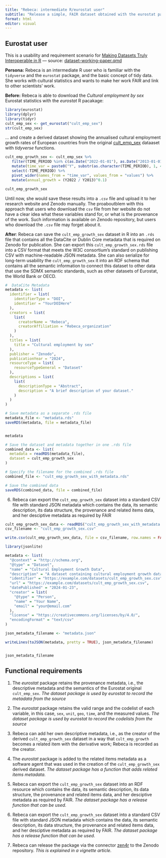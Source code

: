 ```yaml
---
title: "Rebeca: intermediate R/eurostat user"
subtitle: "Release a simple, FAIR dataset obtained with the eurostat package."
format: html
editor: visual
---
```


## Eurostat user

This is a usability and requirement scenario for [Making Datasets Truly Interoperable in R](https://music.dataobservatory.eu/documents/open_music_europe/dataset-development/dataset-working-paper.html) --- source:  [dataset-working-paper.qmd](https://github.com/dataobservatory-eu/dataset-development/stories/)

**Persona:** Rebeca is an intermediate R user who is familiar with the `tidyverse` and the `eurostat` package, and the basic concept of tidy data. She works with cultural statistics and wants to make her work FAIR and link to other scientists' work.

**Before:** Rebeca is able to download the _Cultural employment by sex_ Eurostat statistics with the _eurostat_ R pacakage:

```r
library(eurostat)
library(dplyr)
library(tidyr)
cult_emp_sex <- get_eurostat("cult_emp_sex")
str(cult_emp_sex)
```

... and create a derived dataset showing the annualised cultural employment growth rates of European countries from the original  [cult_emp_sex](https://ec.europa.eu/eurostat/databrowser/view/cult_emp_sex/default/table?lang=en) dataaset with _tidyverse_ functions.

```r

cult_emp_growth_sex <- cult_emp_sex %>%
   filter(TIME_PERIOD %in% c(as.Date("2022-01-01"), as.Date("2013-01-01"))) %>%
   mutate(time_var = paste0("Y", substr(as.character(TIME_PERIOD), 1, 4))) %>%
   select(-TIME_PERIOD) %>%
   pivot_wider(names_from = "time_var", values_from = "values") %>%
   mutate(annual_growth = (Y2022 / Y2013)^0.1)

cult_emp_growth_sex 
```

Until now, she would save these results into a `.csv` file and upload it to her research website and Zenodo manually. The proaboutblem with this approach that users who download the `csv` file from her website do not have a clear idea what these variables stand for, or what is the provenance of the work. Such information is available on Zenodo repository, but users who download the `.csv` file may forget about it.

__After__: Rebeca can save the `cult_emp_growth_sex` dataset in R into an `.rds` file that contains all the DataCite or Dublin Core metadata that is required on Zenodo for publication. She can export this `cult_emp_growth_sex.rds` file into a CSV format that meets the W3C consortium's standard on publishing CSV with machine-readable JSON metadata. She can also serialize for long-term usability the `cult_emp_growth_sex` it into an RDF schema that contains all the semantic information to connect this dataset to other data that use the SDMX semantic standards, such as other datasets of Eurostat, the World Bank or OECD.

```r
#  DataCite Metadata
metadata <- list(
  identifier = list(
    identifierType = "DOI",
    identifier = "YourDOIHere"
  ),
  creators = list(
    list(
      creatorName = "Rebeca",
      creatorAffiliation = "Rebeca_organization"
    )
  ),
  titles = list(
    title = "Cultural employment by sex"
  ),
  publisher = "Zenodo",
  publicationYear = "2024",
  resourceType = list(
    resourceTypeGeneral = "Dataset"
  ),
  descriptions = list(
    list(
      descriptionType = "Abstract",
      description = "A brief description of your dataset."
    )
  )
)

# Save metadata as a separate .rds file
metadata_file <- "metadata.rds"
saveRDS(metadata, file = metadata_file)


metadata
```


```r
# Save the dataset and metadata together in one .rds file
combined_data <- list(
  metadata = readRDS(metadata_file),
  dataset = cult_emp_growth_sex
)

# Specify the filename for the combined .rds file
combined_file <- "cult_emp_growth_sex_with_metadata.rds"

# Save the combined data
saveRDS(combined_data, file = combined_file)

```
6. Rebeca can export the `cult_emp_growth_sex` dataset into a standard CSV file with standard JSON metadata which contains the data, its semantic description, its data structure, the provenance and related items data, and her desciptive metadata as required by FAIR

```r

cult_emp_growth_sex_data <- readRDS("cult_emp_growth_sex_with_metadata.rds")$dataset
csv_filename <- "cult_emp_growth_sex.csv"

write.csv(cult_emp_growth_sex_data, file = csv_filename, row.names = FALSE)

```

```r
library(jsonlite)

metadata <- list(
  "@context" = "http://schema.org",
  "@type" = "Dataset",
  "name" = "Cultural Employment Growth Data",
  "description" = "A dataset containing cultural employment growth data.",
  "identifier" = "https://example.com/datasets/cult_emp_growth_sex.csv",
  "url" = "https://example.com/datasets/cult_emp_growth_sex.csv",
  "datePublished" = "2024-01-23",
  "creator" = list(
    "@type" = "Person",
    "name" = "Your Name",
    "email" = "your@email.com"
  ),
  "license" = "https://creativecommons.org/licenses/by/4.0/",
  "encodingFormat" = "text/csv"
)

json_metadata_filename <- "metadata.json"

writeLines(toJSON(metadata, pretty = TRUE), json_metadata_filename)


json_metadata_filename
```

## Functional requirements

1. The _eurostat_ package retains the provenance metadata, i.e., the descriptive metadata and the semantics of the Eurostat original `cult_emp_sex`. _The dataset package is used by eurostat to record the metadata from the source_

2. The _eurostat_ package retains the valid range and the codelist of each variable, in this case, `sex`, `unit`, `geo`, `time`, and the measured values. _The dataset package is used by eurostat to record the codelists from the source_

3. Rebeca can add her own descriptive metadata, i.e., as the creator of the derived `cult_emp_growth_sex` dataset in a way that `cult_emp_growth` becomes a related item with the derivative work; Rebeca is recorded as the creator. 

4. The _eurostat_ package is added to the related items metadata as a software agent that was used in the creation of the `cult_emp_growth_sex` derived dataset.  _The dataset package has a function that adds related items metadata._

5. Rebeca can export the `cult_emp_growth_sex` dataset into an RDF resource which contains the data, its semantic description, its data structure, the provenance and related items data, and her desciptive metadata as required by FAIR.  _The dataset package has a release function that can be used._

6. Rebeca can export the `cult_emp_growth_sex` dataset into a standard CSV file with standard JSON metadata which contains the data, its semantic description, its data structure, the provenance and related items data, and her desciptive metadata as required by FAIR. _The dataset package has a release function that can be used._

7. Rebeca can release the package via the connector [zen4r](https://cran.r-project.org/web/packages/zen4R/index.html) to the Zenodo repository. _This is explained in a vignette article._